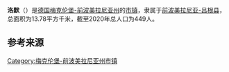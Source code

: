 {{noteTA|G1=德国地名|G2=Landkreis|G3=单位}}
{{Infobox settlement
| name = {{Nowrap|洛默}}
| native_name = {{lang|de|Lohme}}
| settlement_type = {{GER}}[[市镇_(德国)|市镇]]
| image_skyline = Lohme (2011-05-21) 10.JPG
| image_caption = 洛默航拍图
| image_flag = 
| image_seal = DEU Lohme COA.svg
| image_map = Lohme in VR.svg
| map_caption = 洛默在前波美拉尼亚-吕根县的位置
| pushpin_map = Germany
| pushpin_relief = Relief Map of Germany.svg
| pushpin_label_position = top
| pushpin_map_caption = 洛默在德国的位置
| subdivision_type = 国家
| subdivision_name = {{GER}}
| subdivision_type1 = [[联邦州_(德国)|州]]
| subdivision_name1 = [[梅克伦堡-前波美拉尼亚州|梅克伦堡-前波美拉尼亚州]]
| subdivision_type2 = [[县_(德国)|县]]
| subdivision_name2 = [[前波美拉尼亚-吕根县|前波美拉尼亚-吕根县]]
| seat = Ernst-Thälmann-Straße 37<br>18551 Sagard
| leader_party = [[德国基督教民主联盟|基民盟]]
| leader_title = [[市长|市长]]
| leader_name = Joyce Klöckner
| elevation_m = 15
| area_footnotes = 
| area_total_km2 = 13.78
| population_as_of = 2019年12月31日
| population_footnotes = 
| population_total = 449
| population_density_km2 = auto
| timezone = [[欧洲中部时间|CET]]
| utc_offset = +1
| timezone_DST = [[欧洲中部夏令时间|CEST]]
| utc_offset_DST = +2
| coordinates = {{coord|54|35|00|N|13|37|00|E|display=inline,title|region:DE_type:city}}
| postal_code_type = [[德国邮政编码列表|邮政编码]]
| postal_code = 18551
| registration_plate_type = [[德国车辆号牌|车辆号牌]]
| registration_plate = VR, GMN, NVP, RDG, RÜG
| blank_name = 
| blank_info = 
| website = 
| footnotes = 资料最后更新：{{date|2021-02-03|iso}}
}}

'''洛默'''（{{lang-de|Lohme}}）是[[德国|德国]][[梅克伦堡-前波美拉尼亚州|梅克伦堡-前波美拉尼亚州]]的[[市镇_(德国)|市镇]]，隶属于[[前波美拉尼亚-吕根县|前波美拉尼亚-吕根县]]，总面积为13.78平方千米，截至2020年总人口为449人。

== 参考来源 ==
{{reflist}}

{{前波美拉尼亚-吕根县行政区划}}
{{Authority control}}
[[Category:梅克伦堡-前波美拉尼亚州市镇|Category:梅克伦堡-前波美拉尼亚州市镇]]